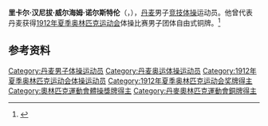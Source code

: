 {{NoteTA|G1=Sports}}
'''里卡尔·汉尼拔·威尔海姆·诺尔斯特伦'''（{{lang-da|Rikard Hannibal Wilhelm Nordstrøm}}，{{bd|1893年|4月23日|1955年|2月7日}}），[[丹麦|丹麦]]男子[[竞技体操|竞技体操]]运动员。他曾代表丹麦获得[[1912年夏季奥林匹克运动会|1912年夏季奥林匹克运动会]]体操比赛男子团体自由式铜牌。<ref>{{Cite web|title=Rikard NORDSTROM|url=https://www.olympic.org/rikard-nordstrom|accessdate=2021-03-29|work=International Olympic Committee}}</ref>

== 参考资料 ==
{{reflist}}
{{丹麥人物小作品}}
{{體操小作品}}
{{Authority control}}
{{DEFAULTSORT:Nordstrøm, Rikard}}
[[Category:丹麦男子体操运动员|Category:丹麦男子体操运动员]]
[[Category:丹麦奥运体操运动员|Category:丹麦奥运体操运动员]]
[[Category:1912年夏季奥林匹克运动会体操运动员|Category:1912年夏季奥林匹克运动会体操运动员]]
[[Category:1912年夏季奥林匹克运动会奖牌得主|Category:1912年夏季奥林匹克运动会奖牌得主]]
[[Category:奧林匹克運動會體操獎牌得主|Category:奧林匹克運動會體操獎牌得主]]
[[Category:丹麥奧林匹克運動會銅牌得主|Category:丹麥奧林匹克運動會銅牌得主]]